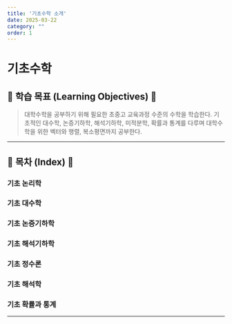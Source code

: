 ```yaml
---
title: '기초수학 소개'
date: 2025-03-22
category: ""
order: 1
---
```


# 기초수학 

## 🎯 학습 목표 (Learning Objectives) 🎯

> 대학수학을 공부하기 위해 필요한 초중고 교육과정 수준의 수학을 학습한다. 기초적인 대수학, 논증기하학, 해석기하학, 미적분학, 확률과 통계를 다루며 대학수학을 위한 벡터와 행렬, 복소평면까지 공부한다.

---

## 📝 목차 (Index) 📝

### 기초 논리학
### 기초 대수학
### 기초 논증기하학
### 기초 해석기하학
### 기초 정수론
### 기초 해석학
### 기초 확률과 통계

---